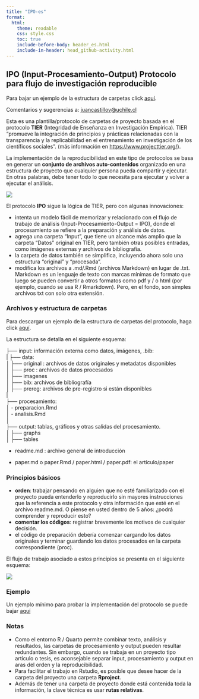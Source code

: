 ```yaml
---
title: "IPO-es"
format:
  html:
    theme: readable
    css: style.css
    toc: true
    include-before-body: header_es.html
    include-in-header: head_github-activity.html
---
```


::: mycontent
# IPO (Input-Procesamiento-Output) Protocolo para flujo de investigación reproducible

Para bajar un ejemplo de la estructura de carpetas click [aquí](https://juancarloscastillo.github.io/ipo/IPO_template/IPO-Project_template.tar.gz).

Comentarios y sugerencias a: [juancastillov\@uchile.cl](mailto:juancastillov@uchile.cl)
:::

Esta es una plantilla/protocolo de carpetas de proyecto basada en el protocolo **TIER** (Integridad de Enseñanza en Investigación Empírica). TIER "promueve la integración de principios y prácticas relacionadas con la transparencia y la replicabilidad en el entrenamiento en investigación de los científicos sociales". (más información en <https://www.projecttier.org/>).

La implementación de la reproducibilidad en este tipo de protocolos se basa en generar un **conjunto de archivos auto-contenidos** organizado en una estructura de proyecto que cualquier persona pueda compartir y ejecutar. En otras palabras, debe tener todo lo que necesita para ejecutar y volver a ejecutar el análisis.

![](https://mfr.de-1.osf.io/export?url=https://osf.io/ftkq8/?direct%26mode=render%26action=download%26public_file=True&initialWidth=848&childId=mfrIframe&parentTitle=OSF+%7C+reproducibiity_relocates_time.png&parentUrl=https://osf.io/ftkq8/&format=2400x2400.jpeg)

El protocolo **IPO** sigue la lógica de TIER, pero con algunas innovaciones:

-   intenta un modelo fácil de memorizar y relacionado con el flujo de trabajo de análisis (Input-Procesamiento-Output = IPO), donde el procesamiento se refiere a la preparación y análisis de datos.
-   agrega una carpeta "Input", que tiene un alcance más amplio que la carpeta "Datos" original en TIER, pero también otras posibles entradas, como imágenes externas y archivos de bibliografía.
-   la carpeta de datos también se simplifica, incluyendo ahora solo una estructura "original" y "procesada".
-   modifica los archivos a .md/.Rmd (archivos Markdown) en lugar de .txt. Markdown es un lenguaje de texto con marcas mínimas de formato que luego se pueden convertir a otros formatos como pdf y / o html (por ejemplo, cuando se usa R / Rmarkdown). Pero, en el fondo, son simples archivos txt con solo otra extensión.

### Archivos y estructura de carpetas

Para descargar un ejemplo de la estructura de carpetas del protocolo, haga click [aquí](https://juancarloscastillo.github.io/ipo/IPO_template/IPO-Project_template.tar.gz).

La estructura se detalla en el siguiente esquema:

├── input: información externa como datos, imágenes, .bib:\
\| ├── data:\
│ ├── original : archivos de datos originales y metadatos disponibles\
│ ├── proc : archivos de datos procesados\
│ ├── imagenes\
│ ├── bib: archivos de bibliografía\
│ ├── prereg: archivos de pre-registro si están disponibles\
\|\
├── procesamiento:\
│ - preparacion.Rmd\
│ - analisis.Rmd\
│\
├── output: tablas, gráficos y otras salidas del procesamiento.\
│ ├── graphs\
│ ├── tables\

-   readme.md : archivo general de introducción

-   paper.md o paper.Rmd / paper.html / paper.pdf: el artículo/paper

### Principios básicos

-   **orden**: trabajar pensando en alguien que no esté familiarizado con el proyecto pueda entenderlo y reproducirlo sin mayores instrucciones que la referencia a este protocolo y otra información que esté en el archivo readme.md. O piense en usted dentro de 5 años: ¿podrá comprender y reproducir esto?
-   **comentar los códigos**: registrar brevemente los motivos de cualquier decisión.
-   el código de preparación debería comenzar cargando los datos originales y terminar guardando los datos procesados en la carpeta correspondiente (proc).

El flujo de trabajo asociado a estos principios se presenta en el siguiente esquema:

![](https://multivariada.netlify.app/images/produccion2.png)

### Ejemplo

Un ejemplo mínimo para probar la implementación del protocolo se puede bajar [aquí](https://juancarloscastillo.github.io/ipo/IPO_miniex/IPO_miniex.tar.gz)

### Notas

-   Como el entorno R / Quarto permite combinar texto, análisis y resultados, las carpetas de procesamiento y output pueden resultar redundantes. Sin embargo, cuando se trabaja en un proyecto tipo artículo o tesis, es aconsejable separar input, procesamiento y output en aras del orden y la reproducibilidad.
-   Para facilitar el trabajo en Rstudio, es posible que desee hacer de la carpeta del proyecto una carpeta **Rproject**.
-   Además de tener una carpeta de proyecto donde está contenida toda la información, la clave técnica es usar **rutas relativas**.
